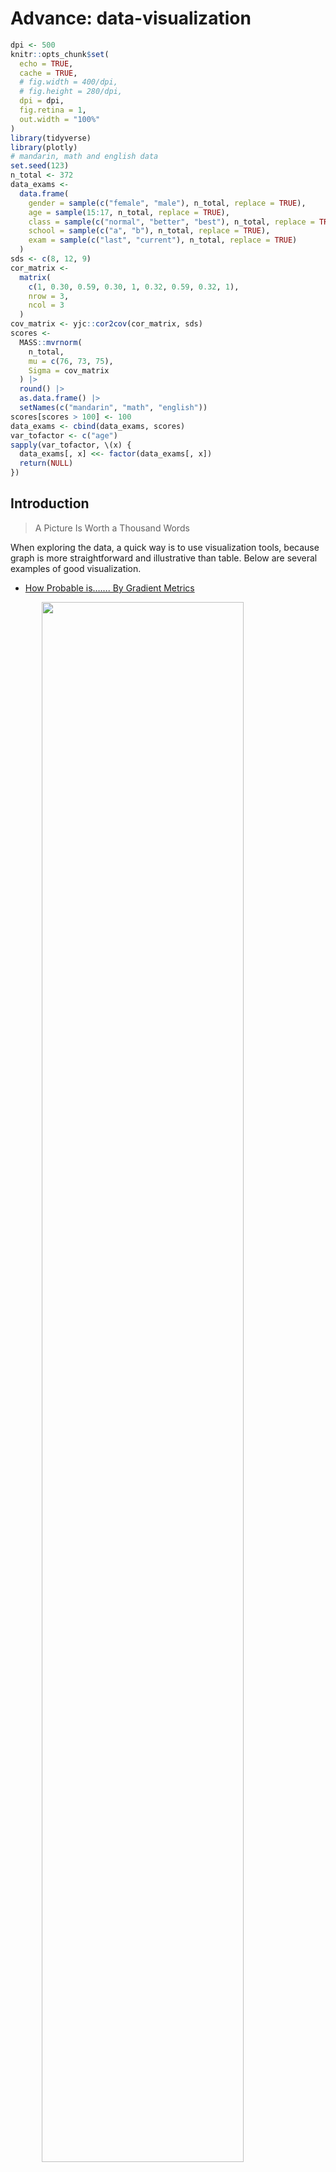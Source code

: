 # Advance: data-visualization {#data-visualization}

```r
dpi <- 500
knitr::opts_chunk$set(
  echo = TRUE, 
  cache = TRUE,
  # fig.width = 400/dpi,
  # fig.height = 280/dpi,
  dpi = dpi,
  fig.retina = 1,
  out.width = "100%"
)
library(tidyverse)
library(plotly)
# mandarin, math and english data
set.seed(123)
n_total <- 372
data_exams <- 
  data.frame(
    gender = sample(c("female", "male"), n_total, replace = TRUE),
    age = sample(15:17, n_total, replace = TRUE),
    class = sample(c("normal", "better", "best"), n_total, replace = TRUE),
    school = sample(c("a", "b"), n_total, replace = TRUE),
    exam = sample(c("last", "current"), n_total, replace = TRUE)
  )
sds <- c(8, 12, 9)
cor_matrix <- 
  matrix(
    c(1, 0.30, 0.59, 0.30, 1, 0.32, 0.59, 0.32, 1), 
    nrow = 3, 
    ncol = 3
  )
cov_matrix <- yjc::cor2cov(cor_matrix, sds)
scores <- 
  MASS::mvrnorm(
    n_total, 
    mu = c(76, 73, 75), 
    Sigma = cov_matrix
  ) |> 
  round() |> 
  as.data.frame() |>
  setNames(c("mandarin", "math", "english"))
scores[scores > 100] <- 100
data_exams <- cbind(data_exams, scores)
var_tofactor <- c("age")
sapply(var_tofactor, \(x) {
  data_exams[, x] <<- factor(data_exams[, x])
  return(NULL)
})
```

## Introduction

> A Picture Is Worth a Thousand Words

When exploring the data, a quick way is to use visualization tools, because graph is more straightforward and illustrative than table. Below are several examples of good visualization.

- [How Probable is……. By Gradient Metrics](http://127.0.0.1:5736/3%20-%20Advance%20-%20Data%20Visualization.Rmd#section-introduction)

<img style = "display: block; margin: auto;" src="images/ggplot2 example 03 how probable is by gradient metrics.png" alt="" width="80%"/>

- [Gender Gap in the Olympic Games by Leniolabs](https://www.s2research.com/blog/data-is-beautiful-a-compilation-of-our-favorite-charts-and-statistics)

<img style = "display: block; margin: auto;" src="images/ggplot2 example 04 gender gap in winter olympic games.png" alt="" width="100%"/>

[Film Dialogue (broken down by gender)](https://pudding.cool/2017/03/film-dialogue/)

<img style = "display: block; margin: auto;" src="images/ggplot2 example 05 film dialogue gender gap.png" alt="" width="100%"/>

In `R`, one of the most powerful and popular visualization tools is the [`ggplot2`](https://ggplot2.tidyverse.org/) package. `ggplot2` has an underlying grammar, based on the Grammar of Graphics, that allows you to compose graphs by combining independent components. This makes `ggplot2` powerful. Rather than being limited to sets of pre-defined graphics, you can create novel graphics that are tailored to your specific problem. While the idea of having to learn a grammar may sound overwhelming, `ggplot2` is actually easy to learn: there is a simple set of core principles and there are very few special cases. 

<img style = "display: block; margin: auto;" src="images/ggplot2 hex.png" alt="" width="20%"/>

It is worth noting that this chapter only covers static graphs, the majority of them use the Cartesian coordinate system (x-axis and y-axis).

Reference:

- [Data visualisation - R for Data Science (2nd edition)](https://r4ds.had.co.nz/data-visualisation.html)
- [ggplot2: Elegant Graphics for Data Analysis](https://ggplot2-book.org/index.html)


## Frequently used graphs in Psychology

在心理学中，往往会在数据分析的两个阶段运用到 data visualization ，探索阶段和统计分析阶段，前者是利用 data visualization 初步探寻数据中存在的模式、规律及变量之间的关系，后者则是利用 data visualization 将统计分析的结果呈现出来。虽然是不同阶段，但绘制 graph 的过程没有区别，都是将数据转变为 graph。

心理学中常用的 graph 包括 bar, line, point, histogram, 等等，称这些为基本类型。


### Basic graphs: bar, line, point, histograms, etc.


- [APA style: Sample bar graph](https://apastyle.apa.org/style-grammar-guidelines/tables-figures/sample-figures)

<img style = "display: block; margin: auto;" src="images/ggplot 2 example 02 apa sample bar graph.jpg" alt="" width="80%"/>

*Note. Framing scores of adolescents and young adults are shown for low and high risks and for small, medium, and large rewards (error bars show standard errors).*

- APA style: Sample line graph

<img style = "display: block; margin: auto;" src="images/ggplot 2 example 02 apa sample line graph.jpg" alt="" width="80%"/>

*Note. Mean regression slopes in Experiment 1 are shown for the stereo motion, biocularly viewed monocular motion, combined, and monocularly viewed monocular motion conditions, plotted by rotation amount. Error bars represent standard errors. From “Large Continuous Perspective Change With Noncoplanar Points Enables Accurate Slant Perception,” by X. M. Wang, M. Lind, and G. P. Bingham, 2018, Journal of Experimental Psychology: Human Perception and Performance, 44(10), p. 1513 (https://doi.org/10.1037/xhp0000553 Add to Citavi project by DOI). Copyright 2018 by the American Psychological Association.*

- [Lee J, Hamilton JT. Anchoring in the past, tweeting from the present: Cognitive bias in journalists' word choices. PLoS One. 2022 Mar 2;17(3):e0263730.](https://journals.plos.org/plosone/article?id=10.1371/journal.pone.0263730#pone-0263730-t002)

<img style = "display: block; margin: auto;" src="images/ggplot2 example 01 journal.pone.0263730.g002.PNG" alt="" width="100%"/>

In every 1,000 words of news reports and tweets, journalists who had covered previous presidential campaigns made significantly more references to the 2012 presidential elections (M = 4.30, SD = 3.51) than those without any prior experiences (\(M = 3.17, SD = 2.03\)), \(t(151.73) = -2.53, p = .012\), Cohen’s \(d = 0.39\) (see the left panel of Fig 2). As demonstrated in the center panel of Fig 2, similar patterns held for the past five presidential elections (\(t(136.88) = -3.09, p = .002\), Cohen’s \(d = 0.50\)). Compared to journalists who had not covered any prior presidential elections (\(M = 4.12, SD = 2.82\)), journalists with experiences of campaign coverage used more words relating to the past five presidential elections in their news reporting of the 2016 race (\(M = 5.76, SD = 3.68\)). These results with moderate effect size suggest that anchoring on the past occurred in news coverage of the 2016 race according to journalists’ prior experience of presidential campaign coverage (supporting H3).


### Advanced graph: matrix of basic graphs

当实验条件变得复杂时，就需要针对不同的实验条件绘制 graph，然后按照一定的顺序组合起来，实现比较的目的。本质上运用不同实验条件下的数据绘制的 graph 还是之前介绍的几种基本类型，只是额外多了一个组合的步骤。

<img style = "display: block; margin: auto;" src="images/ggplot2 example 06 facet using basic graph.png" alt="" width="100%"/>

<img style = "display: block; margin: auto;" src="images/ggplot2 example 07 facet with basic graphs.png" alt="" width="100%"/>

在学习完本章内容以后，就可以轻松地绘制出上述 graphs。

在假定数据已经整理成`tidy data`的情况下，data visualization 只有两个基本步骤：

1. 脑海中构思绘制什么样的 graph；
2. 用`ggplot2`实现。

最难的其实是第一步，因为需要在脑海中就完成将数据转变为 graph 的过程。


## Step 1: make a graph in your mind

在脑海中构思如何将数据转变为 graph 的过程中，有一个非常重要的概念——**变量**（variable）。


### Variable in graph

在 data cleaning 章节讲到`tidy data`的概念时提到，`tidy data`最重要的特征就是一个 variable 一列，而绘制 graph 就是将原本是数字形式储存的 variable 信息用 graph 的形式呈现而已。图的复杂程度与 graph 中所蕴含的 variable 个数有直接联系。同时，单个 graph 中能够一次性清晰地呈现的 variable 个数是有上限的。

一般情况下，按照心理学研究中的惯例，会将 variable 分为两大类，independent variable (IV，自变量)和 dependent variable (DV 因变量)。数据分析关心的是二者之间的关系，所以 data visualization 也是要服务于这个目的，能够清晰地呈现出 IV、DV 以及二者之间的关系才是合适的 graph。绘制 graph 时通常会将 DV 作为 y 轴（y-axis），将 IV 作为 x 轴（x-axis）。看一个简单的例子：

```r
data_exams[, c("mandarin", "math")] |>
  ggplot(aes(x = mandarin, y = math)) + 
    geom_point()
```

很显然，这是一张 point graph，并且只展现了 2 个 variables （mandarin 和 math）的信息。反过来，如果想要绘制出这样的 point graph，数据中必须有 2 个 variables（2 列）。


#### Continuous vs discrete

根据具体数值，可以将 variable 分为两类，连续（continuous）和离散（discrete）。上一个例子中，mandarin 和 math 都是 continuous 的。continuous variable 和 discrete variable 适用的 graph 是不同的，需要根据具体情况来决定。在大多数情况下，DV 是 continuous 的，IV 可以是 continuous 也可以是 discrete 的，其中 discrete IV 可以作为分组标签。

例如，如果想要研究 class (IV) 和 mandarin (DV) 的关系，那么显然前者是一个 discrete variable， 后者是一个 continuous variable，此时如果还用 point graph就不合适了。

```r
data_exams[, c("class", "mandarin")] |> 
  ggplot(aes(x = class, y = mandarin)) + 
    geom_point()
```

应改为 bar graph：

```r
data_exams[, c("class", "mandarin")] |> 
  aggregate(.~ class, mean) |>
  ggplot(aes(x = class, y = mandarin)) + 
    geom_col()
```

上面的 graph 呈现的是不同 class 的 mandarin 均值，class 很自然地就作为分组标签。同样，这个 graph 也只呈现了 2 个 variables 的信息。反过来，如果想要绘制出这样的 bar graph，数据必须有 2 列，唯一的不同是在于这两列数据只有 3 行，储存的是各 class 在 mandarin 上的均值：

```r
data_exams[, c("class", "mandarin")] |> 
  aggregate(.~ class, mean)
```

同样的数据，也可以改用 line + point graph，在可视化均值的时候，两种类型的 graphs 呈现的信息是完全等价的：

```r
data_exams[, c("class", "mandarin")] |> 
  aggregate(.~ class, mean) |> 
  ggplot(aes(x = class, y = mandarin, group = 1)) +
    geom_line() + 
    geom_point() + 
    scale_y_continuous(limits = c(0, 80))
```

从前面的例子不难看出，最基本的 graphs 只能呈现出 2 个 variables 的信息，为数不多的例外是 histogram：

```r
ggplot(data_exams, aes(x = mandarin)) + 
    geom_histogram(bins = 30)
```

histogram 只能呈现 1 个 continuous variable 的信息，x-axis 代表该 variable，y-axis 是将该 variable 分成若干区间然后计数的结果。


#### Complex graph with multiple variables

那如果需要在 basic graph 里一次性清晰地呈现多于 2 个 variables 的信息该怎么办？

- 3 variables, gender (discrete, IV), exam (discrete, IV) and mandarin (continuous, DV);

```r
data_exams[!names(data_exams) %in% c("age", "math", "english", "class", "school")] |> 
  aggregate(.~ gender + exam, mean) |>
  ggplot(aes(x = gender, y = mandarin, group = exam, fill = exam)) + 
    geom_col(position = "dodge")
```

上图呈现的是不同的 gender 在两次考试（last 和 current）上的均值，一共是 3 个 variables。反过来，要绘制出这样的 graph，数据必须有 3 列：

```r
data_exams[!names(data_exams) %in% c("age", "math", "english", "class", "school")] |> 
  aggregate(.~ gender + exam, mean)
```

上面的 graph 可以视作是单张 graph 中可以一次性清晰地呈现的 variables 个数的上限，即 3 个。再呈现更多的 variables 就会让 graph 变得逐渐臃肿。

```r
data_exams[!names(data_exams) %in% c("age", "gender", "math", "school")] |> 
  ggplot(aes(x = mandarin, y = english, shape = exam, color = class)) + 
    geom_point()
```

此时，使用 matrix of subgraphs 的方式呈现会更加清晰。

- 4 variables, gender (discrete, IV), class (discrete, IV), exam (discrete, IV) and mandarin (continuous, DV):

```r
data_exams[!names(data_exams) %in% c("age", "math", "english", "school")] |> 
  aggregate(.~ gender + class + exam, mean) |> 
  ggplot(aes(x = gender, y = mandarin, group = exam, fill = exam)) + 
    geom_col(position = "dodge") + 
    facet_grid(cols = vars(class))
```

反过来，要画出这样的 graph，数据必须有 4 列：

```r
data_exams[!names(data_exams) %in% c("age", "math", "english", "school")] |> 
  aggregate(.~ gender + class + exam, mean)
```

- 5 variables, gender (discrete, IV), class (discrete, IV), school (discrete, IV), exam (discrete, IV) and mandarin (continuous, DV): 

```r
data_exams[!names(data_exams) %in% c("age", "math", "english")] |> 
  aggregate(.~ gender + class + exam + school, mean) |> 
  ggplot(aes(x = gender, y = mandarin, group = exam, fill = exam)) + 
    geom_col(position = "dodge") + 
    facet_grid(cols = vars(class), rows = vars(school))
```

反过来，要绘制出这样的 graph，数据必须有 5 列：

```r
data_exams[!names(data_exams) %in% c("age", "math", "english")] |> 
  aggregate(.~ gender + class + exam + school, mean)
```

上面的 graph 可以视作是 matrix 的方式能够一次性清晰地呈现的 variables 个数上限，即 5 个。

假定数据已经整理成`tidy data`，在明确了 variables 和 graph 之间的关系后，对于绘制 graph 时需要用到几列就能做到心里有数了。


### Choose appropriate graph

那么如何选择合适的 graph？三条建议：

- 心理学的数据分析中均值比较是最常见的可视化任务，此时用 bar graph 或 line + point graph 都可以；
- 如果是要探索 1 个 continuous variable 的分布，用 histogram；
- 如果是要探索 2 个 continuous variables 的关系，用 point graph。

掌握以上三条建议就能够解决很多问题。


## Step 2: produce the graph in your mind using `ggplot2`

至此，就能大体上完成 data visualization 的第一步，已经知道要绘制什么样的 graph，并且要知道要把数据整理成什么样子。万事俱备，只欠`ggplot2`。如何把脑海中的 graph 使用`ggplot2`绘制出来，只需要掌握它的 grammar of graphics 即可。

Grammar of graphics 一共包含 5 个成分，3 个关键成分和 2 两个额外成分。


### Three key components

`ggplot2`的核心就是 Grammar of Graphics，它可以简单理解为：任意图形都是将数据（`data`）映射（`mapping`）到几何对象（`geometric objects`, `geom`）的图形属性（`aesthetic attribute`，`aes`）上去。

上述理解只需要 3 个关键成分即可：

1. `data`;
2. `aes`: a set of aesthetic mappings between variables in the data and visual properties;
3. `geom`: at least one layer which describes how to render each observation. Layers are usually created with a `geom` function.

例如（图片改动自[R for Data Science (2nd edition)](https://r4ds.had.co.nz/data-visualisation.html#the-layered-grammar-of-graphics)）：

- 整理数据，描述统计；

<img style = "display: block; margin: auto;" src="images/ggplot2 basic formula 01.png" alt="" width="100%"/>

- 将 data 中的 cut (variable) maps 到 color 上；

<img style = "display: block; margin: auto;" src="images/ggplot2 basic formula 02.png" alt="" width="100%"/>

- 将 data 中的 cut maps 到 x-axis，将 count maps 到 y-axis 上，使用 bar graph 来最终呈现上述所有 mappings。

<img style = "display: block; margin: auto;" src="images/ggplot2 basic formula 03.png" alt="" width="100%"/>

使用 3 个关键成分绘制 graph 的通用代码模板如下：
```r
ggplot(data = <DATA>) + 
  <GEOM_FUNCTION>(mapping = aes(<MAPPINGS>))
```

其中，`ggplot()`用来初始化一个`ggpolt object`。`<GEOM_FUNCTION>`则是具体的 graph 类型，`aes(<MAPPINGS>)`是针对所使用的 graph 类型的 `aesthetic mappings`。`ggplot2`采用了一种多层的设计，不同层之间用`+`分割。这种结构化的设计可以方便地通过叠加不同的层绘制复杂的 graph，这一点会在后续的讲解中得到充分体现。

`ggplot()`中使用的`data`是 global 的，可以继承给`<GEOM_FUNCTION>`，同样，`ggplot()`中的`aes(<MAPPINGS>)`也是 global 的，例如：
```r
ggplot(data = <DATA>, mapping = aes(<MAPPINGS>)) + 
  <GEOM_FUNCTION_01>() + 
  <GEOM_FUNCTION_02>()
```

上述代码中，`<GEOM_FUNCTION_01>`和`<GEOM_FUNCTION_02>`都从`ggplot()`中继承了`mapping = aes(<MAPPINGS>)`的设定。同时，有 global 也就意味着有 local，即如果有需要的话，每一层都可以使用自己独立的`data`和`aes()`（详见 some tricks 小节），例如：
```r
ggplot(data = <DATA>, mapping = aes(<MAPPINGS>)) + 
  <GEOM_FUNCTION_01>(data = <DATA_01>, mapping = aes(<MAPPINGS_01>)) + 
  <GEOM_FUNCTION_02>(data = <DATA_02>, mapping = aes(<MAPPINGS_01>))
```


例如，要绘制上述例子中的 bar graph，具体代码如下：

```r
diamonds |> 
  dplyr::count(cut, name = "count") |> 
  ggplot() + 
    geom_col(mapping = aes(x = cut, y = count, fill = cut))
```

3 个关键成分中的`data`只需整理成`tidy data`即可，下面来分别看`geom`和`aes`。


#### `geom`

`geom`决定了`scale`的最终呈现形式，所以不同的 graph 对应不同的`geom_fun`。常用的如下：

- line: `geom_line()`, x discrete，y continuous;
- point: `geom_point()`, x continuous, y continuous;
- bar: `geom_bar()` or `geom_col()`, x discrete, y continuous;
- histogram: `geom_histogram()`, x continuous;
- error bar: `geom_errorbar()`, x discrete, y continuous.

**基本用法**

- point: `geom_point()`, x continuous, y continuous;

```r
data_exams |> 
  ggplot() + 
    geom_point(mapping = aes(x = mandarin, y = english))
```

- bar: 
  a. `geom_bar()`, x discrete;
  b. `geom_col()`, x discrete, y continuous.

```r
# geom_bar() makes the height of the bar proportional to the number of cases in each group
data_exams |>
  ggplot() + 
    geom_bar(aes(x = age))
# geom_col leaves the data as is, it makes heights of the bars to represent values (summed, if multiple) in the data.
data_exams |>
  ggplot() + 
    geom_col(aes(x = age, y = mandarin))
# geom_col() equivalent
data_exams[, c("age", "mandarin")] |>
  aggregate(.~age, sum) |>
  ggplot() + 
    geom_col(aes(x = age, y = mandarin))
# geom_bar() equivalent
data_exams |> 
  dplyr::count(age, name = "count") |>
  ggplot() + 
    geom_col(aes(x = age, y = count))
# use geom_col() for mean comparison, 
data_exams[, c("age", "mandarin")] |>
  aggregate(.~ age, mean) |>
  ggplot() + 
    geom_col(aes(x = age, y = mandarin))
```

- histogram: `geom_histogram()`, x continuous;

```r
data_exams |> 
  ggplot() + 
    geom_histogram(mapping = aes(x = mandarin))
```

- error bar: `geom_errorbar()`, x discrete, y continuous.

```r
data_exams |>
  dplyr::group_by(gender)  |> 
  dplyr::summarise(
    mean = mean(mandarin),
    se = sd(mandarin)/sqrt(nrow(data_exams))
  ) |>
  ggplot() + 
    geom_errorbar(mapping = aes(x = gender, ymin = mean - se, ymax = mean + se))
```


#### `aes`: `scale`

`ggplot2`将`data` `map` 到 `aes` 的过程统称为 `scaling`，因为每一种`aes`都可以视作是将`data` `map` 到一个特定的`scale`上。换言之，一个 graph 里有多少个`aes mapping`，就有多少个`scales`。

`aes`要素最主要的有两种：

1. `position`: 数据在 graph 中的位置，对应 x-axis 和 y-axis；
2. `color` or `fill`: graph 中元素的颜色，前者适用于 line 和 point，后者适用于 bar 和 histogram。

除此之外，还有以下几种额外的`aes`要素:

1. `group`: graph 中元素的分组，适用于 line graph，同一组元素会用同一条线连接，只适用于 discrete variable；
2. `linetype`: line graph 中线条的形状，只适用于 discrete variable；
3. `shape`: point graph 中点的形状，只适用于 discrete variable。
4. `size`: i.e. point graph 中点的大小，最适用于 continuous variable。

以上所有`scale`都可以作为`argument`包裹在`aes()`中，然后整体作为`mapping`这个`argument`的`value`。

- `position`, `x` and/or `y`

```r
data_exams |> 
  ggplot() + 
    geom_point(mapping = aes(x = mandarin, y = english))
```

- `color` or `fill`

```r
# color example 1, point, discrete
data_exams |> 
  ggplot() + 
    geom_point(mapping = aes(x = mandarin, y = english, color = gender))
# color example 2, point, continuous
data_exams |> 
  ggplot() + 
    geom_point(mapping = aes(x = mandarin, y = english, color = math))
# fill example 1, bar, discrete
data_exams |>
  ggplot() + 
    geom_bar(aes(x = age, fill = gender))
# fill example 2, bar, continuous
diamonds |> 
  dplyr::count(cut, name = "count") |> 
  ggplot() + 
    geom_col(mapping = aes(x = cut, y = count, fill = count))
# fill example 3, histogram
data_exams |> 
  ggplot() + 
    geom_histogram(mapping = aes(x = mandarin, fill = gender))
```

其中，bar 和 histogram 中的 bin 情况下默认都是采用堆叠（stack）的方式，如果需要调整，请参考 modify the graph 小节。

注意一个细节，如果希望`color`或`fill`能代表一个额外的 variable（既非 x-axis 所对应的 variable，又非 y-axis 所对应的 variable），从而实现给 graph 多添加一个分组的信息，那么需要将该 variable 作为 `color`或`fill` 的参数（参见上面的例子）。反之，如果只是想让图形变成彩色，并不额外添加分组的信息，那么有两种方式：

  1. 放在`aes()`内，将 x-axis 对应的 variable 作为`color`或`fill`的`value`；

```r
data_exams |>
  ggplot() + 
    geom_bar(aes(x = age, fill = age))
```

  2. 放在`aes()`外，将`color`或`fill`作为`setting`，实现固定整个 graph 内所有对应元素为同一颜色的效果。

```r
data_exams |>
  ggplot() + 
    geom_bar(aes(x = age), fill = "blue")
```

注：放在`aes()`外的这个小技巧也同样适用于`shape`、`linetype`和`size`，只要放在`aes()`外，就变成一个 `setting`，作用于整个 graph。

以上两种方式可以根据需要选择。

- `group`: discrete variable

正常情况下，line graph 会自动将坐标系空间里的若干个点连起来形成 line，所以需要知道哪些点是在同一组，就用同一条线连这些点。`group`就是用来控制这个分组，分组显然是要依据 discrete variable。

```r
data_exams[, c("class", "gender", "english")] |> 
  aggregate(.~ class + gender, mean) |>
  ggplot() + 
    geom_line(mapping = aes(x = class, y = english, group = gender))
```

但上述 line graph 中的不同 line 的指向并不清晰，所以可以通过增加`color`的方式标明：

```r
# group + color
data_exams[, c("class", "gender", "english")] |> 
  aggregate(.~ class + gender, mean) |>
  ggplot() + 
    geom_line(mapping = aes(x = class, y = english, group = gender, color = gender))
```

注意，此时`color`和`group`要使用同一 discrete variable。使用`color + group`的方式也是给 line graph 多呈现了一个 discrete variable 的信息。

- `linetype`: discrete variable

`linetype`和`color`的效果类似，只不过一个是改变形状，另一个是改变颜色。`linetype`同样也需要搭配`group`使用

```r
data_exams[, c("class", "gender", "english")] |> 
  aggregate(.~ class + gender, mean) |>
  ggplot() + 
    geom_line(mapping = aes(x = class, 
                            y = english, 
                            group = gender, 
                            linetype = gender))
```

同样，`linetype`也可以和`color`组合使用：

```r
data_exams[, c("class", "gender", "english")] |> 
  aggregate(.~ class + gender, mean) |>
  ggplot() + 
    geom_line(mapping = aes(x = class, 
                            y = english, 
                            group = gender, 
                            linetype = gender, 
                            color = gender))
```

- `shape`: discrete variable

```r
data_exams |> 
  ggplot() + 
    geom_point(mapping = aes(x = mandarin, y = english, shape = class))
```

`shape`也可以和`color`组合使用，让图像更加清晰，但注意二者要使用同一 discrete variable。

```r
data_exams |> 
  ggplot() + 
    geom_point(mapping = aes(x = mandarin, y = english, shape = class, color = class))
```

- `size`: continuous variable or discrete variable with meaningful scale

```r
head(data_exams)
# continuous, recommended
data_exams |> 
  ggplot() + 
    geom_point(mapping = aes(x = mandarin, y = english, size = math))
# discrete, not recommended
data_exams |> 
  ggplot() + 
    geom_point(mapping = aes(x = mandarin, y = english, size = age))
```

总结一下，如果要在单张 graph 呈现 3 个 variables 的信息时，如 1 continuous DV + 2 IV（其中 1 个是 discrete），那么就可以在各种 graph 里使用以下`scale`来实现，假定 discrete variable 为 var_dis，continuous variable 为 var_con：

- `color = var_dis` (`+ group = var_dis` for `geom_line()` when x-aix variable is discrete), or `color = var_con`;
- `fill = var_dis` (for `geom_bar()`) or `fill = var_con` (for `geom_histogram()`);
- `linetype = var_dis` (`+ group = var_dis` for `geom_line()` when x-aix variable is discrete);
- `shape = var_dis` (e.g.`geom_point()`);
- `size = var_con` (e.g. `geom_point()`).

另外再补充两点细节：

1. x-axis variable in `geom_line()`: factor vs numeric

line graph 的 x-axis 天然适合 discrete variable。在`R`中，可以大致上将`character atomic vector`或`factor`视作是`discrete`。但`geom_line()`在处理这两种类型的 variable 时，会看到如下提示并给出空白的 Graph：

```r
data_exams[, c("class", "mandarin")] |> 
  aggregate(.~ class, mean) |>
  ggplot() + 
    geom_line(mapping = aes(x = class, y = mandarin))
```

这是因为 line graph 本质上是将坐标系中的点连起来，`geom_line()`需要知道哪些点是用同一条线连起来，所以就需要提供`group`信息，否则`geom_line()`无法出图。针对这种情况，有两种解决方案：

```r
# solution 1, add group (recommended)
data_exams[, c("class", "mandarin")] |> 
  aggregate(.~ class, mean) |>
  ggplot() + 
    geom_line(mapping = aes(x = class, y = mandarin, group = 1))
# solution 2, convert x into continuous variable
data_exams$class <- factor(data_exams$class, labels = 1:3)
data_exams[, c("class", "mandarin")] |> 
  aggregate(.~ class, mean) |> 
  ggplot() + 
    geom_line(mapping = aes(x = as.numeric(class), y = mandarin))
```

2. combine different graphs: line + point + errorbar 

心理学研究中最常见的均值比较折线图可以用`geom_point() + geom_line() + geom_errorbar()`的方式绘制：

```r
data_exams[, c("class", "gender", "mandarin")] |>
  dplyr::group_by(class, gender)  |> 
  dplyr::summarise(
    mean = mean(mandarin),
    se = sd(mandarin)/sqrt(nrow(data_exams))
  ) |>
  ggplot(mapping = aes(x = class, y = mean, color = gender)) + 
    geom_point() +
    geom_line(mapping = aes(group = gender)) + 
    geom_errorbar(mapping = aes(ymin = mean - se, ymax = mean + se))
# what will happen if we remove the group argument in aes()?
```

如果希望 point 的区别更加明显，还可以增加`shape`：

```r
data_exams[, c("class", "gender", "mandarin")] |>
  dplyr::group_by(class, gender)  |> 
  dplyr::summarise(
    mean = mean(mandarin),
    se = sd(mandarin)/sqrt(nrow(data_exams))
  ) |>
  ggplot(mapping = aes(x = class, y = mean, color = gender)) + 
    geom_point(mapping = aes(shape = gender)) +
    geom_line(mapping = aes(group = gender)) + 
    geom_errorbar(mapping = aes(ymin = mean - se, ymax = mean + se))
```


### Two additional components

#### `facet`: matrix of many similar graphs

当数据中可用作分组信息的 discrete variable 很多时，单一的 graph 显然无法承载这么多信息（最多同时呈现 1 continuous DV + 2 IV）。此时就需要`facet`，绘制一个大的 graph matrix，每一个 element 是一个 graph，对应整个数据集中的一个 subset。

有两个函数可以使用：

- `facet_wrap()`: “wraps” a 1d ribbon of panels into 2d.
- `facet_grid()`: produces a 2d grid of panels defined by variables which form the rows and columns.

<img style = "display: block; margin: auto;" src="images/ggplot2 facet illustration.png" alt="" width="80%"/>

（图片来自[ggplot2: Elegant Graphics for Data Analysis (3rd edition)](https://ggplot2-book.org/facet.html)）

`facet_wrap(facets, nrow = NULL, ncol = NULL)`:

- `facets`: A set of variables or expressions quoted by `vars()` and defining faceting groups on the rows or columns dimension. For compatibility with the classic interface, can also be a formula or character vector. Use either a one sided formula, `~a + b`, or a character vector, `c("a", "b")`.
- `nrow, ncol`: Number of rows and columns.

```r
data_plot <- mpg[mpg$cyl != 5 & mpg$drv %in% c("4", "f") & mpg$class != "2seater", ]
data_plot
levels(factor(data_plot$class))
  ggplot(data = data_plot, aes(displ, hwy)) + 
    geom_blank() + 
    facet_wrap(~class, ncol = 3)
# equivalent 01
# facet_wrap(vars(class), ncol = 3)
# equivalent 02
# facet_wrap("class", ncol = 3)
```

`facet_grid(rows = NULL, cols = NULL)`:

- `rows`, `cols`: A set of variables or expressions quoted by `vars()` and defining faceting groups on the rows or columns dimension. For compatibility with the classic interface, `rows` can also be a `formula` with the `rows` (of the tabular display) on the `LHS` and the `columns` (of the tabular display) on the `RHS`; the dot in the formula is used to indicate there should be no faceting on this dimension (either row or column).

1. `. ~ a` spreads the values of `a` across the columns. This direction facilitates horizontal comparisons of `y` position, because the vertical scales are aligned.

```r
data_plot <- mpg[mpg$cyl != 5 & mpg$drv %in% c("4", "f") & mpg$class != "2seater", ]
data_plot
levels(factor(data_plot$class))
  ggplot(data = data_plot, aes(displ, hwy)) + 
    geom_blank() + 
    facet_grid(. ~ cyl)
# equivalent
# facet_grid(cols = vars(cyl))
```

2. `b ~ .` spreads the values of `b` down the rows. This direction facilitates vertical comparison of `x` position because the horizontal scales are aligned. 

```r
data_plot <- mpg[mpg$cyl != 5 & mpg$drv %in% c("4", "f") & mpg$class != "2seater", ]
levels(factor(data_plot$class))
  ggplot(data = data_plot, aes(displ, hwy)) + 
    geom_blank() + 
    facet_grid(drv ~ .)
# equivalent
# facet_grid(rows = vars(drv))
```


## Modify graph*

前面展示的都是所有 graph 在默认设定下的用法，但显然有部分图形看起来是很难看的，例如：

```r
data_exams[, c("class", "gender", "mandarin")] |>
  dplyr::group_by(class, gender)  |> 
  dplyr::summarise(
    mean = mean(mandarin),
    se = sd(mandarin)/sqrt(nrow(data_exams))
  ) |>
  ggplot(mapping = aes(x = class, y = mean, color = gender)) + 
    geom_point(mapping = aes(shape = gender)) +
    geom_line(mapping = aes(group = gender)) + 
    geom_errorbar(mapping = aes(ymin = mean - se, ymax = mean + se))
```

调整成这样就好看多了：

```r
data_exams[, c("class", "gender", "mandarin")] |>
  dplyr::group_by(class, gender)  |> 
  dplyr::summarise(
    mean = mean(mandarin),
    se = sd(mandarin)/sqrt(nrow(data_exams))
  ) |>
  ggplot(mapping = aes(x = class, y = mean, color = gender)) + 
    geom_point(mapping = aes(shape = gender), size = 3) +
    geom_line(mapping = aes(group = gender)) + 
    scale_y_continuous(name = "mandarin", limits = c(70, 80)) + 
    geom_errorbar(mapping = aes(ymin = mean - se, ymax = mean + se), width = 0.1) + 
    theme_bw() + 
    theme(text = element_text(size = 16))
```

所以，这时候就需要知道如何调整 graph 中的视觉要素。通常一张 graph 可以包含的视觉要素如下图所示：

<img style = "display: block; margin: auto;" src="images/ggplot2 scale and guide terms.png" alt="" width="100%"/>

其中与`scale`紧密联系的一个概念是`guide`。`axis`或`legend`就是`guide`。只有借助`guide`，才可以知道 graph 中的 point 是如何与`data`一一对应的。


### Frequently modified visual elments

`ggplo2`根据使用的频率，给 graph 最经常被调整的几个视觉元素配置了单独的`function()`，包括`lims()`, `labs()`, `guides()`。

- `lims(...)`: The maximum and minimum of the scale. A name–value pair. The name must be an aesthetic, and the value must be either a length-2 numeric, a character, a factor, or a date/time. A numeric value will create a continuous scale. If the larger value comes first, the scale will be reversed. You can leave one value as NA if you want to compute the corresponding limit from the range of the data. A character or factor value will create a discrete scale. A date-time value will create a continuous date/time scale.

```r
data_exams |> 
  ggplot() + 
    geom_point(mapping = aes(x = mandarin, y = english, color = gender)) + 
    lims(x = c(50, 100), y = c(50, 100))
```

- `labs()`: The labels of scale and plot.

```r
labs(
  ...,
  title = waiver(),
  subtitle = waiver(),
  caption = waiver()
)

```

  a. `...`: A list of new name-value pairs. The name should be an aesthetic.

```r
data_exams |> 
  ggplot() + 
    geom_point(mapping = aes(x = mandarin, y = english, color = gender)) + 
    labs(x = "语文", y = "英语", color = "性别")
# labs(x = NULL, y = NULL, color = NULL) to remove corresponding label
```

  b. `title`: Graph title.
  
```r
data_exams |> 
  ggplot() + 
    geom_point(mapping = aes(x = mandarin, y = english, color = gender)) + 
    labs(title = "This is a title")
```

  c. `subtitle`: Graph subtitle.
  
```r
data_exams |> 
  ggplot() + 
    geom_point(mapping = aes(x = mandarin, y = english, color = gender)) + 
    labs(title = "This is a title", 
         subtitle = "This is a subtitle")
```

  d. `caption`: The text for the caption which will be displayed in the bottom-right of the plot by default.
  
```r
data_exams |> 
  ggplot() + 
    geom_point(mapping = aes(x = mandarin, y = english, color = gender)) + 
    labs(title = "This is a title", 
         subtitle = "This is a subtitle", 
         caption = "This is a caption")
```

- `guides`: 

```r

```


### Modify scale

一张 graph 里面所有的要素可以根据是否与数据有关分为两大类：

- data related element: `aes`
- non-data element: background color, font size, typeface, etc.


### data related element: `scale`

`ggplot2`中`scale`由`scale_xxx()`来控制，`scale_xxx()`的命名由 3 个部分组成：

1. The `scale` prefix;
2. The name of the corresponding aesthetic (e.g., `x`, `color`, `shape`, etc.);
3. The nature of the scale (e.g., continuous, discrete, etc.)

以下图为例：

```r
data_exams |> 
  ggplot() + 
    geom_point(mapping = aes(x = mandarin, y = english, color = gender))
```

图中一共有 3 个`scales`，分别对应`scale_x_continuous()`，`scale_y_continuous()`和`scale_color_discrete()`。下面以`scale_x_continuous()`和`scale_x_discrete()`为例讲解：


#### `scale_x_continuous`和`scale_y_continuous`

```r
scale_x_continuous(
  name = waiver(),
  breaks = waiver(), 
  n.breaks = NULL, 
  labels = waiver(),
  limits = NULL,
  guide = waiver(),
  position = "bottom" # or "top", position = "left"/"right" for scale_y_continuous()
)
```

- `name`: The name of the scale. Used as the axis title.

```r
data_exams |> 
  ggplot() + 
    geom_point(mapping = aes(x = mandarin, y = english, color = gender)) + 
    scale_x_continuous(name = "语文")
```

- `breaks`: The positions of the tick marks. The algorithm may choose a slightly different number to ensure nice break labels.

```r
data_exams |> 
  ggplot() + 
    geom_point(mapping = aes(x = mandarin, y = english, color = gender)) + 
    scale_x_continuous(breaks = seq(40, 100, 10))
# though not all tick marks are displayed, we can check whether the breaks works as expected using the labels,
# recommend to use breaks together with limits
```

- `n.breaks`: Number of tick marks. The algorithm may choose a slightly different number to ensure nice break labels.

```r
data_exams |> 
  ggplot() + 
    geom_point(mapping = aes(x = mandarin, y = english, color = gender)) + 
    scale_x_continuous(n.breaks = 3)
```

- `labels`: Tick labels. Must be the same length as `breaks`.

```r
data_exams |> 
  ggplot() + 
    geom_point(mapping = aes(x = mandarin, y = english, color = gender)) + 
    scale_x_continuous(breaks = c(60, 70, 80, 90), 
                       labels = c("六十", "七十", "八十", "九十"))
```

- `limits`: A numeric vector of length two. The limits of the scale.

```r
data_exams |> 
  ggplot() + 
    geom_point(mapping = aes(x = mandarin, y = english, color = gender)) + 
    scale_x_continuous(limits = c(40, 100))
```

- `guide`: Control the visual representation of scale. 

因为此时讲解的是`x-axis`，对应的是`guide_axis()`。更多的`guide`请参考 [Scale guides](https://ggplot2-book.org/scales-guides.html#scale-guide)。

```r
guide = guide_axis(
  title = waiver(),  
  check.overlap = FALSE,  # silently remove overlapping labels
  angle = NULL, 
  n.dodge = 1, 
  position = waiver()
)
```

  a. `title`: # scale title

```r
data_exams |> 
  ggplot() + 
    geom_point(mapping = aes(x = mandarin, y = english, color = gender)) + 
    scale_x_continuous(guide = guide_axis(title = "语文")) # equivalent to scale_x_continuous(name = "语文")
```

  b. `check.overlap`: # silently remove overlapping labels

```r
data_exams |> 
  ggplot() + 
    geom_point(mapping = aes(x = mandarin, y = english, color = gender)) + 
    scale_x_continuous(limits = c(60, 100), 
                       breaks = 60:100,
                       labels = 60:100 + 1000, 
                       guide = guide_axis(check.overlap = TRUE))
```

  c. `angle`: The angle of tick label.
  
```r
data_exams |> 
  ggplot() + 
    geom_point(mapping = aes(x = mandarin, y = english, color = gender)) + 
    scale_x_continuous(limits = c(60, 100), 
                       breaks = 60:100,
                       labels = 60:100 + 1000, 
                       guide = guide_axis(angle = 45))
```

  d. `n.dodge`: # The number of rows (for vertical axes) or columns (for horizontal axes) that should be used to render the labels. This is useful for displaying labels that would otherwise overlap.

```r
data_exams |> 
  ggplot() + 
    geom_point(mapping = aes(x = mandarin, y = english, color = gender)) + 
    scale_x_continuous(limits = c(60, 100), 
                       breaks = 60:100,
                       labels = 60:100 + 1000, 
                       guide = guide_axis(n.dodge = 2))
```

  e. `position`: The position of
  
```r
data_exams |> 
  ggplot() + 
    geom_point(mapping = aes(x = mandarin, y = english, color = gender)) + 
    scale_x_continuous(guide = guide_axis(position = "top")) # equivalent to scale_x_continuous(position = "top")
```